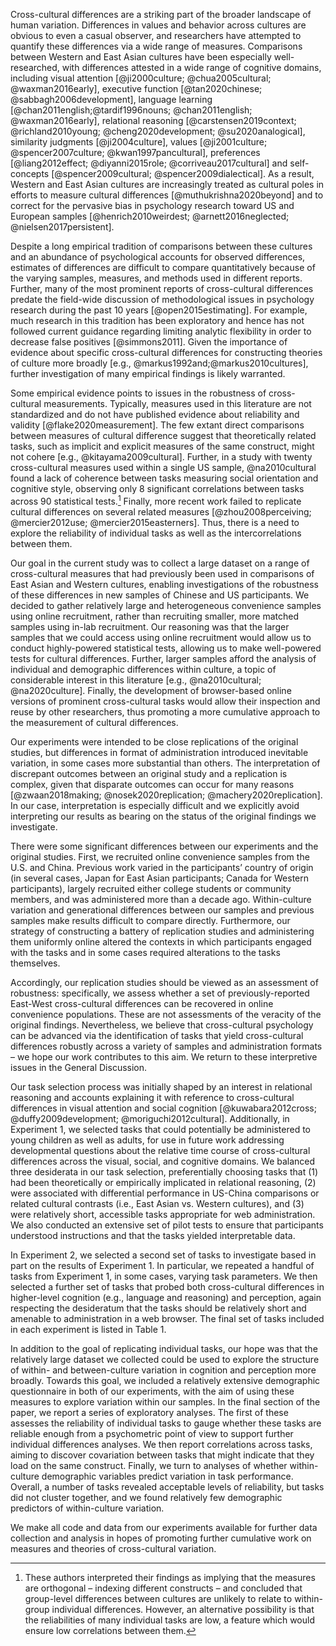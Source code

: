 

Cross-cultural differences are a striking part of the broader landscape of human variation. Differences in values and behavior across cultures are obvious to even a casual observer, and researchers have attempted to quantify these differences via a wide range of measures. Comparisons between Western and East Asian cultures  have been especially well-researched, with differences attested in a wide range of cognitive domains, including visual attention [@ji2000culture; @chua2005cultural; @waxman2016early], executive function [@tan2020chinese; @sabbagh2006development], language learning [@chan2011english;@tardif1996nouns; @chan2011english; @waxman2016early], relational reasoning [@carstensen2019context; @richland2010young; @cheng2020development; @su2020analogical], similarity judgments [@ji2004culture], values [@ji2001culture; @spencer2007culture; @kwan1997pancultural], preferences [@liang2012effect; @diyanni2015role; @corriveau2017cultural] and self-concepts [@spencer2009cultural; @spencer2009dialectical]. As a result, Western and East Asian cultures are increasingly treated as cultural poles in efforts to measure cultural differences [@muthukrishna2020beyond] and to correct for the pervasive bias in psychology research toward US and European samples [@henrich2010weirdest; @arnett2016neglected; @nielsen2017persistent].

Despite a long empirical tradition of comparisons between these cultures and an abundance of psychological accounts for observed differences, estimates of differences are difficult to compare quantitatively because of the varying samples, measures, and methods used in different reports. Further, many of the most prominent reports of cross-cultural differences predate the field-wide discussion of methodological issues in psychology research during the past 10 years [@open2015estimating]. For example, much research in this tradition has been exploratory and hence has not followed current guidance regarding limiting analytic flexibility in order to decrease false positives [@simmons2011]. Given the importance of evidence about specific cross-cultural differences for constructing theories of culture more broadly [e.g., @markus1992and;@markus2010cultures], further investigation of many empirical findings is likely warranted.

Some empirical evidence points to issues in the robustness of cross-cultural measurements.  Typically, measures used in this literature are not standardized and do not have published evidence about reliability and validity [@flake2020measurement]. The few extant direct comparisons between measures of cultural difference suggest that theoretically related tasks, such as implicit and explicit measures of the same construct, might not cohere [e.g., @kitayama2009cultural]. Further, in a study with twenty cross-cultural measures used within a single US sample, @na2010cultural found a lack of coherence between tasks measuring social orientation and cognitive style, observing only 8 significant correlations between tasks across 90 statistical tests.^[These authors interpreted their findings as implying that the measures are orthogonal -- indexing different constructs -- and concluded that group-level differences between cultures are unlikely to relate to within-group individual differences. However, an alternative possibility is that the reliabilities of many individual tasks are low, a feature which would ensure low correlations between them.] Finally, more recent work failed to replicate cultural differences on several related measures [@zhou2008perceiving; @mercier2012use; @mercier2015easterners]. Thus, there is a need to explore the reliability of individual tasks as well as the intercorrelations between them.

Our goal in the current study was to collect a large dataset on a range of cross-cultural measures that had previously been used in comparisons of East Asian and Western cultures, enabling investigations of the robustness of these differences in new samples of Chinese and US participants. We decided to gather relatively large and heterogeneous convenience samples using online recruitment, rather than recruiting smaller, more matched samples using in-lab recruitment. Our reasoning was that the larger samples that we could access using online recruitment would allow us to conduct highly-powered statistical tests, allowing us to make well-powered tests for cultural differences. Further, larger samples afford the analysis of individual and demographic differences within culture, a topic of considerable interest in this literature [e.g., @na2010cultural; @na2020culture]. Finally, the development of browser-based online versions of prominent cross-cultural tasks would allow their inspection and reuse by other researchers, thus promoting a more cumulative approach to the measurement of cultural differences. 

Our experiments were intended to be close replications of the original studies, but differences in format of administration introduced inevitable variation, in some cases more substantial than others. The interpretation of discrepant outcomes between an original study and a replication is complex, given that disparate outcomes can occur for many reasons [@zwaan2018making; @nosek2020replication; @machery2020replication]. In our case, interpretation is especially difficult and we explicitly avoid interpreting our results as bearing on the status of the original findings we investigate.

There were some significant differences between our experiments and the original studies. First, we recruited online convenience samples from the U.S. and China. Previous work varied in the participants' country of origin (in several cases, Japan for East Asian participants; Canada for Western participants), largely recruited either college students or community members, and was administered more than a decade ago. Within-culture variation and generational differences between our samples and previous samples make results difficult to compare directly. Furthermore, our strategy of constructing a battery of replication studies and administering them uniformly online altered the contexts in which participants engaged with the tasks and in some cases required alterations to the tasks themselves. 

Accordingly, our replication studies should be viewed as an assessment of robustness: specifically, we assess whether a set of previously-reported East-West cross-cultural differences can be recovered in online convenience populations. These are not  assessments of the veracity of the original findings. Nevertheless, we believe that cross-cultural psychology can be advanced via the identification of tasks that yield cross-cultural differences robustly across a variety of samples and administration formats -- we hope our work contributes to this aim. We return to these interpretive issues in the General Discussion.


Our task selection process was initially shaped by an interest in relational reasoning and accounts explaining it with reference to cross-cultural differences in visual attention and social cognition [@kuwabara2012cross; @duffy2009development; @moriguchi2012cultural]. Additionally, in Experiment 1, we selected tasks that could potentially be administered to young children as well as adults, for use in future work addressing developmental questions about the relative time course of cross-cultural differences across the visual, social, and cognitive domains. We balanced three desiderata in our task selection, preferentially choosing tasks that (1) had been theoretically or empirically implicated in relational reasoning, (2) were associated with differential performance in US-China comparisons or related cultural contrasts (i.e., East Asian vs. Western cultures), and (3) were relatively short, accessible tasks appropriate for web administration. We also conducted an extensive set of pilot tests to ensure that participants understood instructions and that the tasks yielded interpretable data. 

In Experiment 2, we selected a second set of tasks to investigate based in part on the results of Experiment 1. In particular, we repeated a handful of tasks from Experiment 1, in some cases, varying task parameters. We then selected a further set of tasks that probed both cross-cultural differences in higher-level cognition (e.g., language and reasoning) and perception, again respecting the desideratum that the tasks should be relatively short and amenable to administration in a web browser. The final set of tasks included in each experiment is listed in Table 1.

In addition to the goal of replicating individual tasks, our hope was that the relatively large dataset we collected could be used to explore the structure of within- and between-culture variation in cognition and perception more broadly. Towards this goal, we included a relatively extensive demographic questionnaire in both of our experiments, with the aim of using these measures to explore variation within our samples. In the final section of the paper, we report a series of exploratory analyses. The first of these assesses the reliability of individual tasks to gauge whether these tasks are reliable enough from a psychometric point of view to support further individual differences analyses. We then report correlations across tasks, aiming to discover covariation between tasks that might indicate that they load on the same construct. Finally, we turn to analyses of whether within-culture demographic variables predict variation in task performance. Overall, a number of tasks revealed acceptable levels of reliability, but tasks did not cluster together, and we found relatively few demographic predictors of within-culture variation.


We make all code and data from our experiments available for further data collection and analysis in hopes of promoting further cumulative work on measures and theories of cross-cultural variation. 


\begin{longtable}{l p{1.2in} p{1.4in} p{1.4in} p{.2in} p{.2in}}
    \caption{Tasks included in each experiment and the final sample size after exclusions.}\\
    \small  % Switch from 12pt to 11pt; otherwise, table won't fit
    \setlength\LTleft{0pt}            
    \setlength\LTright{0pt}         
    
    \bf{Experiment} & \bf{Task} & \bf{Citation} & \bf{Task Description} & \bf{CN} & \bf{US} \\
    \hline
        1 & Ambiguous Relational Match-To-Sample (cRMTS) & Carstensen et al. (2019) & Infer whether an object or relation is causally relevant &  167  &  169 \\

& Picture Free Description & Imada, Carlson, \& Itakura (2013) & Describe pictures from memory after a brief study period &  167 &  169\\

& Ebbinghaus Illusion & Imada, Carlson, \& Itakura (2013) & Judge the size of circles in a context designed to bias size judgments &  167  &  169\\

& Horizon Collage & Senzaki, Masuda, \& Nand (2014) & Make an image by dragging and dropping stickers onto a display &  167  &  169\\

& Symbolic Self-Inflation (Family) & Kitayama et al. (2009) & Draw self and family members as circles &  141 &  110\\

& Uniqueness Preference & Kim \& Markus (1999) & Choose a sticker from five stickers, four of which are the same color &  167 &  169\\

& Child Causal Attribution & Seiver, Gopnik, \& Goodman (2013) & Watch short vignettes and explain the decisions of the characters &  167 &  169\\

& Raven's Progressive Matrices & Su (2020) & Use analogical reasoning to complete visually-presented patterns &  167 &  169\\
2 & Ambiguous Relational Match-To-Sample (cRMTS) & Carstensen et al. (2019) & Infer whether an object or relation is causally relevant &  174 &  293\\

& Picture Free Description & Imada, Carlson, \& Itakura (2013) & Describe pictures from memory after a brief study period &  132 &  284\\

& Change Detection & Mausda \& Nisbett (2007) & Find differences in the foreground or background of two images &  160 &  253\\

& Symbolic Self-Inflation (Friends) & Kitayama et al. (2009) & Draw a sociogram with self and friends as nodes, relationships as edges &  158 &  252\\

& Adult Causal Attribution & Morris \& Peng (1994) & Read a crime story and explain the criminal’s motivations &  114 &  293\\

& Taxonomic-Thematic Similarity & Ji, Zhang, \& Nisbett (2004) & Match items based on taxonomic or thematic similarity (e.g., cow: chicken / grass) & 178 &  295\\

& Semantic Intuition & Li, Liu, Chalmers, \& Snedeker (2018) & Decide whether a story refers to a named character (whose actions are mischaracterized) or the person who performed the actions (but had a different name) &  181 &  298\\

& Raven's Progressive Matrices & Su (2020) & Use analogical reasoning to complete visually-presented patterns &  181 &  298\\
    \hline
    \end{longtable}